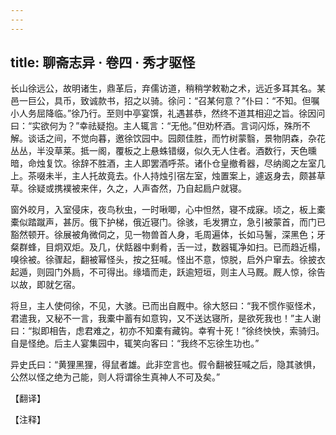 ```yaml
---
---
---
```

title: 聊斋志异 · 卷四 · 秀才驱怪
---

长山徐远公，故明诸生，鼎革后，弃儒访道，稍稍学敕勒之术，远近多耳其名。某邑一巨公，具币，致诚款书，招之以骑。徐问：“召某何意？”仆曰：“不知。但嘱小人务屈降临。”徐乃行。至则中亭宴馔，礼遇甚恭，然终不道其相迎之旨。徐因问曰：“实欲何为？”幸祛疑抱。主人辄言：“无他。”但劝杯酒。言词闪烁，殊所不解。谈话之间，不觉向暮，邀徐饮园中。园颇佳胜，而竹树蒙翳，景物阴森，杂花丛丛，半没草莱。抵一阁，覆板之上悬蛛错缀，似久无人住者。酒数行，天色曛暗，命烛复饮。徐辞不胜酒，主人即罢酒呼茶。诸仆仓皇撤肴器，尽纳阁之左室几上。茶啜未半，主人托故竟去。仆人持烛引宿左室，烛置案上，遽返身去，颇甚草草。徐疑或携襆被来伴，久之，人声杳然，乃自起扃户就寝。

窗外皎月，入室侵床，夜鸟秋虫，一时啾唧，心中怛然，寝不成寐。顷之，板上橐橐似踏蹴声，甚厉。俄下护梯，俄近寝门。徐骇，毛发猬立，急引被蒙首，而门已豁然顿开。徐展被角微伺之，见一物兽首人身，毛周遍体，长如马鬐，深黑色；牙粲群蜂，目炯双炬。及几，伏餂器中剩肴，舌一过，数器辄净如扫。已而趋近榻，嗅徐被。徐骤起，翻被幂怪头，按之狂喊。怪出不意，惊脱，启外户窜去。徐披衣起遁，则园门外扃，不可得出。缘墙而走，跃逾短垣，则主人马厩。厩人惊，徐告以故，即就乞宿。

将旦，主人使伺徐，不见，大骇。已而出自厩中。徐大怒曰：“我不惯作驱怪术，君遣我，又秘不一言，我橐中蓄有如意钩，又不送达寝所，是欲死我也！”主人谢曰：“拟即相告，虑君难之，初亦不知橐有藏钩。幸宥十死！”徐终怏怏，索骑归。自是怪绝。后主人宴集园中，辄笑向客曰：“我终不忘徐生功也。”

异史氏曰：“黄狸黑狸，得鼠者雄。此非空言也。假令翻被狂喊之后，隐其骇惧，公然以怪之绝为己能，则人将谓徐生真神人不可及矣。”

【翻译】

【注释】

